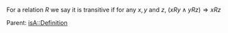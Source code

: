 For a relation <math>R</math> we say it is transitive if for any <math>x,y</math> and <math>z</math>, <math>( xRy \land yRz ) \Rightarrow xRz</math>

Parent: {{link|target=Relations}}
[[isA::Definition]]